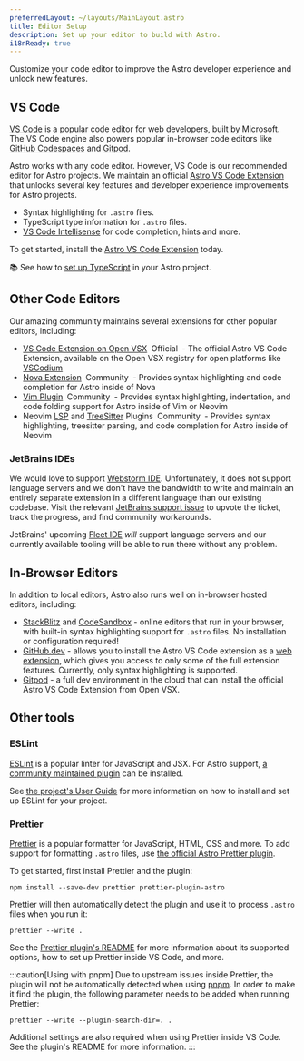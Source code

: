 ```yaml
---
preferredLayout: ~/layouts/MainLayout.astro
title: Editor Setup
description: Set up your editor to build with Astro.
i18nReady: true
---
```




Customize your code editor to improve the Astro developer experience and unlock new features.

## VS Code

[VS Code](https://code.visualstudio.com/) is a popular code editor for web developers, built by Microsoft. The VS Code engine also powers popular in-browser code editors like [GitHub Codespaces](https://github.com/features/codespaces) and [Gitpod](https://gitpod.io/).

Astro works with any code editor. However, VS Code is our recommended editor for Astro projects. We maintain an official [Astro VS Code Extension](https://marketplace.visualstudio.com/items?itemName=astro-build.astro-vscode) that unlocks several key features and developer experience improvements for Astro projects.

- Syntax highlighting for `.astro` files.
- TypeScript type information for `.astro` files.
- [VS Code Intellisense](https://code.visualstudio.com/docs/editor/intellisense) for code completion, hints and more.

To get started, install the [Astro VS Code Extension](https://marketplace.visualstudio.com/items?itemName=astro-build.astro-vscode) today.

📚 See how to [set up TypeScript](/en/guides/typescript/) in your Astro project.

## Other Code Editors

Our amazing community maintains several extensions for other popular editors, including:

- [VS Code Extension on Open VSX](https://open-vsx.org/extension/astro-build/astro-vscode) <span style="margin: 0.25em;"><Badge variant="accent">Official</Badge></span> - The official Astro VS Code Extension, available on the Open VSX registry for open platforms like [VSCodium](https://vscodium.com/)
- [Nova Extension](https://extensions.panic.com/extensions/sciencefidelity/sciencefidelity.astro/) <span style="margin: 0.25em;"><Badge variant="neutral">Community</Badge></span> - Provides syntax highlighting and code completion for Astro inside of Nova
- [Vim Plugin](https://github.com/wuelnerdotexe/vim-astro) <span style="margin: 0.25em;"><Badge variant="neutral">Community</Badge></span> - Provides syntax highlighting, indentation, and code folding support for Astro inside of Vim or Neovim
- Neovim [LSP](https://github.com/neovim/nvim-lspconfig/blob/master/doc/server_configurations.md#astro) and [TreeSitter](https://github.com/virchau13/tree-sitter-astro) Plugins <span style="margin: 0.25em;"><Badge variant="neutral">Community</Badge></span> - Provides syntax highlighting, treesitter parsing, and code completion for Astro inside of Neovim

### JetBrains IDEs

We would love to support [Webstorm IDE](https://www.jetbrains.com/webstorm/). Unfortunately, it does not support language servers and we don't have the bandwidth to write and maintain an entirely separate extension in a different language than our existing codebase. Visit the relevant [JetBrains support issue](https://youtrack.jetbrains.com/issue/WEB-52015/Astro-Language-Support) to upvote the ticket, track the progress, and find community workarounds. 

JetBrains' upcoming [Fleet IDE](https://www.jetbrains.com/fleet/) _will_ support language servers and our currently available tooling will be able to run there without any problem.

## In-Browser Editors

In addition to local editors, Astro also runs well on in-browser hosted editors, including:

- [StackBlitz](https://stackblitz.com/) and [CodeSandbox](https://codesandbox.io/) - online editors that run in your browser, with built-in syntax highlighting support for `.astro` files. No installation or configuration required!
- [GitHub.dev](https://github.dev/) - allows you to install the Astro VS Code extension as a [web extension](https://code.visualstudio.com/api/extension-guides/web-extensions), which gives you access to only some of the full extension features. Currently, only syntax highlighting is supported.
- [Gitpod](https://gitpod.io/) - a full dev environment in the cloud that can install the official Astro VS Code Extension from Open VSX.

## Other tools

### ESLint

[ESLint](https://eslint.org/) is a popular linter for JavaScript and JSX. For Astro support, [a community maintained plugin](https://github.com/ota-meshi/eslint-plugin-astro) can be installed.

See [the project's User Guide](https://ota-meshi.github.io/eslint-plugin-astro/user-guide/) for more information on how to install and set up ESLint for your project.

### Prettier

[Prettier](https://prettier.io/) is a popular formatter for JavaScript, HTML, CSS and more. To add support for formatting `.astro` files, use [the official Astro Prettier plugin](https://github.com/withastro/prettier-plugin-astro).

To get started, first install Prettier and the plugin:

```shell
npm install --save-dev prettier prettier-plugin-astro
```

Prettier will then automatically detect the plugin and use it to process `.astro` files when you run it:

```shell
prettier --write .
```

See the [Prettier plugin's README](https://github.com/withastro/prettier-plugin-astro/blob/main/README.md) for more information about its supported options, how to set up Prettier inside VS Code, and more.

:::caution[Using with pnpm]
Due to upstream issues inside Prettier, the plugin will not be automatically detected when using [pnpm](https://pnpm.io/). In order to make it find the plugin, the following parameter needs to be added when running Prettier:

```shell
prettier --write --plugin-search-dir=. .
```

Additional settings are also required when using Prettier inside VS Code. See the plugin's README for more information.
:::

